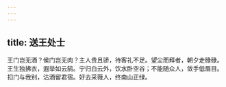 ```yaml
---
---
---
```

title: 送王处士
---



王门岂无酒？侯门岂无肉？主人贵且骄，待客礼不足。望尘而拜者，朝夕走碌碌。王生独拂衣，遐举如云鹄。宁归白云外，饮水卧空谷；不能随众人，敛手低眉目。扣门与我别，沽酒留君宿。好去采薇人，终南山正绿。